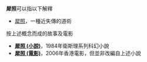 '''犀照'''可以指以下解釋
*[[犀照|犀照]]，一種近失傳的道術
按上述概念而成的故事及電影
*'''[[犀照_(小說)|犀照 (小說)]]'''，1984年衛斯理系列科幻小說
*'''[[犀照_(電影)|犀照 (電影)]]'''，2006年香港電影，但並非改編自上述小說

{{消歧义|cat=二字中國相關消歧義}}